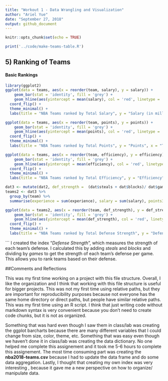 ```yaml
---
title: "Workout 1 - Data Wrangling and Visualization"
author: "Ariel Yue"
date: "September 27, 2018"
output: github_document
---
```


```r
knitr::opts_chunk$set(echo = TRUE)
```

```r
print('../code/make-teams-table.R')
```

## 5) Ranking of Teams 

#### Basic Rankings

```r
library(ggplot2)
ggplot(data = teams, aes(x = reorder(team, salary), y = salary)) +
    geom_bar(stat = 'identity', fill = 'grey') +
    geom_hline(aes(yintercept = mean(salary), col = 'red', linetype = 'solid', lwd = 1)) +
  coord_flip() +
  theme_minimal() +
  labs(title = "NBA Teams ranked by Total Salary", y = "Salary (in millions)", x = "Team" )
```

```r
ggplot(data = teams, aes(x = reorder(team, points), y = points)) +
    geom_bar(stat = 'identity', fill = 'grey') +
    geom_hline(aes(yintercept = mean(points), col = 'red', linetype = 'solid', lwd = 1)) +
  coord_flip() +
  theme_minimal() +
  labs(title = "NBA Teams ranked by Total Points", y = "Points", x = "Team" )
```

```r
ggplot(data = teams, aes(x = reorder(team, efficiency), y = efficiency)) +
    geom_bar(stat = 'identity', fill = 'grey') +
    geom_hline(aes(yintercept = mean(efficiency), col = 'red', linetype = 'solid', lwd = 1)) +
  coord_flip() +
  theme_minimal() +
  labs(title = "NBA Teams ranked by Total Efficiency", y = "Efficiency", x = "Team" )
```

```r
dat3 <- mutate(dat2, def_strength =  (dat$steals + dat$blocks)/ dat$games) 
teams2 <- dat3 %>%
  group_by(team) %>%
  summarise(experience = sum(experience), salary = sum(salary), points3 = sum(points3), points2 = sum(points2), points1 = sum(points1), points = sum(points), off_rebounds = sum(off_rebounds), def_rebounds = sum(def_rebounds), assists = sum(assists), steals = sum(assists), blocks = sum(blocks), turnovers = sum(turnovers), fouls = sum(fouls), efficiency = sum(efficiency), def_strength = sum(def_strength))

ggplot(data = teams2, aes(x = reorder(team, def_strength), y = def_strength)) +
    geom_bar(stat = 'identity', fill = 'grey') +
    geom_hline(aes(yintercept = mean(def_strength), col = 'red', linetype = 'solid', lwd = 1)) +
  coord_flip() +
  theme_minimal() +
  labs(title = "NBA Teams ranked by Total Defense Strength", y = "Defense Strength", x = "Team" )
```
```
I created the index "*Defense Strength*", which measures the strength of each team's defense. I calculated this by adding *steals* and *blocks* and dividing by *games* to get the strength of each team's defense per game. This allows you to rank teams based on their defense. 

##Comments and Reflections

This was my first time working on a project with this file structure. Overall, I like the organization and I think that working with this file structure is useful for bigger projects. This was not my first time using relative paths, but they are important for reproducibility purposes because not everyone has the same home directory or direct paths, but people have similar relative paths. This was my first time using an R script. I think that just writing code without markdown syntax is very convenient because you don't need to create code chunks, but it is not as organized. 

Something that was hard even though I saw them in class/lab was creating the ggplot barcharts because there are many different variables that I could change from size, color, theme, etc. Something that was easy even though we haven't done it in class/lab was creating the data dictionary. No one helped me complete this assignement and it took me 5-6 hours to complete this assignement.  The most time consuming part was creating the **nba2018-teams.csv** because I had to update the data frame and do some data aggregation. Lastly, I thought that creating my own index was very interesting , because it gave me a new perspective on how to organize/ manipulate data. 

